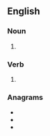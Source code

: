 ==English==

===Noun===
{{head|en|noun plural form}}

# {{plural of|minuet|lang=en}}

===Verb===
{{head|en|verb form}}

# {{en-third-person singular of|minuet}}

===Anagrams===
* {{l|en|minutes}}
* {{l|en|mustine}}
* {{l|en|untimes}}